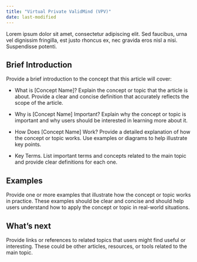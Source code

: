 ```yaml
---
title: "Virtual Private ValidMind (VPV)"
date: last-modified
---
```


Lorem ipsum dolor sit amet, consectetur adipiscing elit. Sed faucibus, urna vel dignissim fringilla, est justo rhoncus ex, nec gravida eros nisl a nisi. Suspendisse potenti. 

## Brief Introduction

Provide a brief introduction to the concept that this article will cover:

- What is [Concept Name]? Explain the concept or topic that the article is about. Provide a clear and concise definition that accurately reflects the scope of the article.

- Why is [Concept Name] Important? Explain why the concept or topic is important and why users should be interested in learning more about it.

- How Does [Concept Name] Work? Provide a detailed explanation of how the concept or topic works. Use examples or diagrams to help illustrate key points.

- Key Terms. List important terms and concepts related to the main topic and provide clear definitions for each one.

## Examples

Provide one or more examples that illustrate how the concept or topic works in practice. These examples should be clear and concise and should help users understand how to apply the concept or topic in real-world situations.

## What's next

Provide links or references to related topics that users might find useful or interesting. These could be other articles, resources, or tools related to the main topic.

